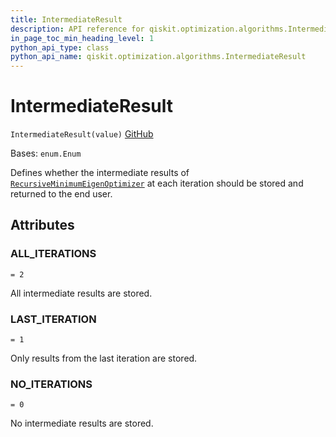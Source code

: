 ```yaml
---
title: IntermediateResult
description: API reference for qiskit.optimization.algorithms.IntermediateResult
in_page_toc_min_heading_level: 1
python_api_type: class
python_api_name: qiskit.optimization.algorithms.IntermediateResult
---
```


# IntermediateResult

<span id="qiskit.optimization.algorithms.IntermediateResult" />

`IntermediateResult(value)` [GitHub](https://github.com/qiskit-community/qiskit-aqua/tree/stable/0.9/qiskit/optimization/algorithms/recursive_minimum_eigen_optimizer.py "view source code")

Bases: `enum.Enum`

Defines whether the intermediate results of [`RecursiveMinimumEigenOptimizer`](qiskit.optimization.algorithms.RecursiveMinimumEigenOptimizer "qiskit.optimization.algorithms.RecursiveMinimumEigenOptimizer") at each iteration should be stored and returned to the end user.

## Attributes

<span id="qiskit.optimization.algorithms.IntermediateResult.ALL_ITERATIONS" />

### ALL\_ITERATIONS

`= 2`

All intermediate results are stored.

<span id="qiskit.optimization.algorithms.IntermediateResult.LAST_ITERATION" />

### LAST\_ITERATION

`= 1`

Only results from the last iteration are stored.

<span id="qiskit.optimization.algorithms.IntermediateResult.NO_ITERATIONS" />

### NO\_ITERATIONS

`= 0`

No intermediate results are stored.

